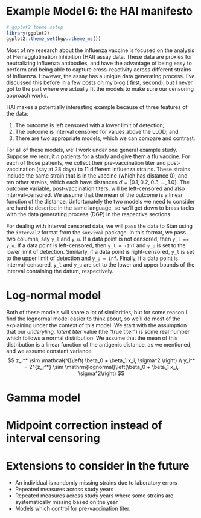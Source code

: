 # Example Model 6: the HAI manifesto

```r
# ggplot2 theme setup
library(ggplot2)
ggplot2::theme_set(hgp::theme_ms())
```

Most of my research about the influenza vaccine is focused on the analysis of
Hemagglutination Inhibition (HAI) assay data. These data are proxies for
neutralizing influenza antibodies, and have the advantage of being easy to
perform and being able to capture cross-reactivity across different strains of
influenza. However, the assay has a unique data generating process. I've
discussed this before in a few posts on my blog (
[first](https://wzbillings.com/posts/2023-07-25_simulating-titer-data/),
[second](https://wzbillings.com/posts/2023-08-10_titer-w-distance/)), but I
never got to the part where we actually fit the models to make sure our
censoring approach works.

HAI makes a potentially interesting example because of three features of the
data:

1. The outcome is left censored with a lower limit of detection;
1. The outcome is interval censored for values above the LLOD; and
1. There are two appropriate models, which we can compare and contrast.

For all of these models, we'll work under one general example study. Suppose
we recruit $n$ patients for a study and give them a flu vaccine. For each of
those patients, we collect their pre-vaccination titer and post-vaccination
(say at 28 days) to 11 different influenza strains. These strains include the
same strain that is in the vaccine (which has distance $0$), and ten other
strains, which each have distances $d = \{0.1, 0.2, 0.3, \ldots, 1.0\}$. The
outcome variable, post-vaccination titers, will be left-censored and also
interval-censored. We assume that the mean of the outcome is a linear
function of the distance. Unfortunately the two models we need to consider
are hard to describe in the same language, so we'll get down to brass tacks
with the data generating process (DGP) in the respective sections.

For dealing with interval censored data, we will pass the
data to Stan using the `interval2` format from the `survival` package. In this
format, we pass two columns, say `y_l` and `y_u`. If a data point is not
censored, then `y_l == y_u`. If a data point is left-censored, then `y_l = -Inf`
and `y_u` is set to the lower limit of detection. Similarly, if a data point
is right-censored, `y_l` is set to the upper limit of detection and `y_u = Inf`.
Finally, if a data point is interval-censored, `y_l` and `y_u` are set to the
lower and upper bounds of the interval containing the datum, respectively.

# Log-normal model

Both of these models will share a lot of similarities, but for some reason
I find the lognormal model easier to think about, so we'll do most of the
explaining under the context of this model. We start with the assumption that
our *underyling, latent titer* value (the "true titer") is some real number
which follows a normal distribution. We assume that the mean of this
distribution is a linear function of the antigenic distance, as we mentioned,
and we assume constant variance.
$$
z_i^* \sim \mathcal{N}\left( \beta_0 + \beta_1 x_i, \sigma^2 \right) \\
y_i^* = 2^{z_i^*} \sim \mathrm{lognormal}\left(\beta_0 + \beta_1 x_i, \sigma^2\right)
$$

# Gamma model

# Midpoint correction instead of interval censoring

# Extensions to consider in the future

* An individual is randomly missing strains due to laboratory errors
* Repeated measures across study years
* Repeated measures across study years where some strains are systematically
missing based on the year
* Models which control for pre-vaccination titer.

<!-- END OF FILE -->
